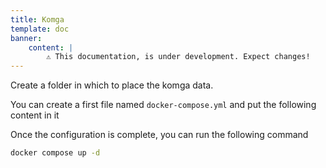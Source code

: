 ```yaml
---
title: Komga
template: doc
banner:
    content: |
        ⚠️ This documentation, is under development. Expect changes!
---
```



<WarnBanner />


Create a folder in which to place the komga data.

You can create a first file named `docker-compose.yml` and put the following content in it

<ShowCode url="komga/compose.yml" language="yml" title="docker-compose.yml" isGithub />

Once the configuration is complete, you can run the following command

```bash
docker compose up -d
```
